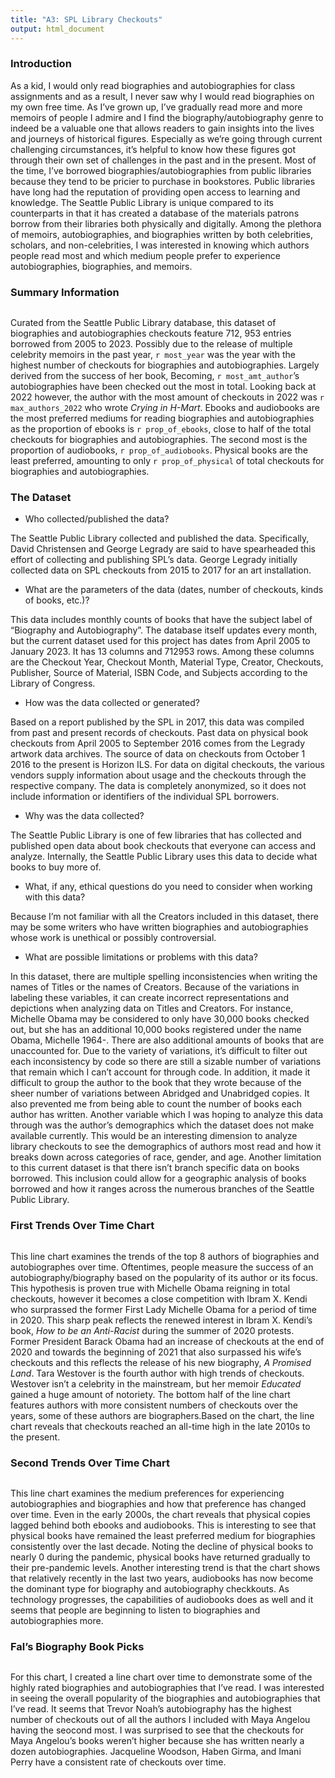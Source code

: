 ```yaml
---
title: "A3: SPL Library Checkouts"
output: html_document
---
```


### Introduction

As a kid, I would only read biographies and autobiographies for class assignments and as a result, I never saw why I would read biographies on my own free time. As I've grown up, I've gradually read more and more memoirs of people I admire and I find the biography/autobiography genre to indeed be a valuable one that allows readers to gain insights into the lives and journeys of historical figures. Especially as we're going through current challenging circumstances, it's helpful to know how these figures got through their own set of challenges in the past and in the present. Most of the time, I've borrowed biographies/autobiographies from public libraries because they tend to be pricier to purchase in bookstores. Public libraries have long had the reputation of providing open access to learning and knowledge. The Seattle Public Library is unique compared to its counterparts in that it has created a database of the materials patrons borrow from their libraries both physically and digitally. Among the plethora of memoirs, autobiographies, and biographies written by both celebrities, scholars, and non-celebrities, I was interested in knowing which authors people read most and which medium people prefer to experience autobiographies, biographies, and memoirs.

### Summary Information

```r
```
Curated from the Seattle Public Library database, this dataset of biographies and autobiographies checkouts feature 712, 953 entries borrowed from 2005 to 2023. Possibly due to the release of multiple celebrity memoirs in the past year, `r most_year` was the year with the highest number of checkouts for biographies and autobiographies. Largely derived from the success of her book, Becoming, `r most_amt_author`'s autobiographies have been checked out the most in total. Looking back at 2022 however, the author with the most amount of checkouts in 2022 was `r max_authors_2022` who wrote *Crying in H-Mart*. Ebooks and audiobooks are the most preferred mediums for reading biographies and autobiographies as the proportion of ebooks is `r prop_of_ebooks`, close to half of the total checkouts for biographies and autobiographies. The second most is the proportion of audiobooks,  `r prop_of_audiobooks`. Physical books are the least preferred, amounting to only `r prop_of_physical` of total checkouts for biographies and autobiographies.

### The Dataset

- Who collected/published the data?  

The Seattle Public Library collected and published the data. Specifically, David Christensen and George Legrady are said to have spearheaded this effort of collecting and publishing SPL's data. George Legrady initially collected data on SPL checkouts from 2015 to 2017 for an art installation. 

- What are the parameters of the data (dates, number of checkouts, kinds of books, etc.)?

This data includes monthly counts of books that have the subject label of "Biography and Autobiography". The database itself updates every month, but the current dataset used for this project has dates from April 2005 to January 2023. It has 13 columns and 712953 rows. Among these columns are the Checkout Year, Checkout Month, Material Type, Creator, Checkouts, Publisher, Source of Material, ISBN Code, and Subjects according to the Library of Congress.

- How was the data collected or generated? 

Based on a report published by the SPL in 2017, this data was compiled from past and present records of checkouts. Past data on physical book checkouts from April 2005 to September 2016 comes from the Legrady artwork data archives. The source of data on checkouts from October 1 2016 to the present is Horizon ILS. For data on digital checkouts, the various vendors supply information about usage and the checkouts through the respective company. The data is completely anonymized, so it does not include information or identifiers of the individual SPL borrowers.

- Why was the data collected? 

The Seattle Public Library is one of few libraries that has collected and published open data about book checkouts that everyone can access and analyze. Internally, the Seattle Public Library uses this data to decide what books to buy more of.

- What, if any, ethical questions do you need to consider when working with this data?  

Because I'm not familiar with all the Creators included in this dataset, there may be some writers who have written biographies and autobiographies whose work is unethical or possibly controversial. 

- What are possible limitations or problems with this data? 

In this dataset, there are multiple spelling inconsistencies when writing the names of Titles or the names of Creators. Because of the variations in labeling these variables, it can create incorrect representations and depictions when analyzing data on Titles and Creators. For instance, Michelle Obama may be considered to only have 30,000 books checked out, but she has an additional 10,000 books registered under the name Obama, Michelle 1964-. There are also additional amounts of books that are unaccounted for. Due to the variety of variations, it's difficult to filter out each inconsistency by code so there are still a sizable number of variations that remain which I can't account for through code. In addition, it made it difficult to group the author to the book that they wrote because of the sheer number of variations between Abridged and Unabridged copies. It also prevented me from being able to count the number of books each author has written. Another variable which I was hoping to analyze this data through was the author's demographics which the dataset does not make available currently. This would be an interesting dimension to analyze library checkouts to see the demographics of authors most read and how it breaks down across categories of race, gender, and age. Another limitation to this current dataset is that there isn’t branch specific data on books borrowed. This inclusion could allow for a geographic analysis of books borrowed and how it ranges across the numerous branches of the Seattle Public Library.

### First Trends Over Time Chart

```r
```

This line chart examines the trends of the top 8 authors of biographies and autobiographes over time. Oftentimes, people measure the success of an autobiography/biography based on the popularity of its author or its focus. This hypothesis is proven true with Michelle Obama reigning in total checkouts, however it becomes a close competition with Ibram X. Kendi who surprassed the former First Lady Michelle Obama for a period of time in 2020. This sharp peak reflects the renewed interest in Ibram X. Kendi's book, *How to be an Anti-Racist* during the summer of 2020 protests. Former President Barack Obama had an increase of checkouts at the end of 2020 and towards the beginning of 2021 that also surpassed his wife's checkouts and this reflects the release of his new biography, *A Promised Land*. Tara Westover is the fourth author with high trends of checkouts. Westover isn't a celebrity in the mainstream, but her memoir *Educated* gained a huge amount of notoriety. The bottom half of the line chart features authors with more consistent numbers of checkouts over the years, some of these authors are biographers.Based on the chart, the line chart reveals that checkouts reached an all-time high in the late 2010s to the present.

### Second Trends Over Time Chart

```r
```

This line chart examines the medium preferences for experiencing autobiographies and biographies and how that preference has changed over time. Even in the early 2000s, the chart reveals that physical copies lagged behind both ebooks and audiobooks. This is interesting to see that physical books have remained the least preferred medium for biographies consistently over the last decade. Noting the decline of physical books to nearly 0 during the pandemic, physical books have returned gradually to their pre-pandemic levels. Another interesting trend is that the chart shows that relatively recently in the last two years, audiobooks has now become the dominant type for biography and autobiography checkkouts. As technology progresses, the capabilities of audiobooks does as well and it seems that people are beginning to listen to biographies and autobiographies more.

### Fal's Biography Book Picks
```r
```

For this chart, I created a line chart over time to demonstrate some of the highly rated biographies and autobiographies that I've read. I was interested in seeing the overall popularity of the biographies and autobiographies that I've read. It seems that Trevor Noah's autobiography has the highest number of checkouts out of all the authors I included with Maya Angelou having the seocond most. I was surprised to see that the checkouts for Maya Angelou's books weren't higher because she has written nearly a dozen autobiographies. Jacqueline Woodson, Haben Girma, and Imani Perry have a consistent rate of checkouts over time. 
